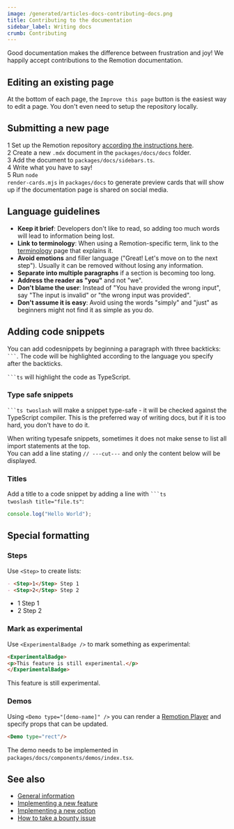 ```yaml
---
image: /generated/articles-docs-contributing-docs.png
title: Contributing to the documentation
sidebar_label: Writing docs
crumb: Contributing
---
```



Good documentation makes the difference between frustration and joy! We happily accept contributions to the Remotion documentation.

## Editing an existing page

At the bottom of each page, the `Improve this page` button is the easiest way to edit a page. You don't even need to setup the repository locally.

## Submitting a new page


<Step>1</Step> Set up the Remotion repository <a href="/docs/contributing">according the instructions here</a>. <br/>
<Step>2</Step> Create a new <code>.mdx</code> document in the <code>packages/docs/docs</code> folder. <br/>
<Step>3</Step> Add the document to <code>packages/docs/sidebars.ts</code>.<br/>
<Step>4</Step> Write what you have to say!<br/>
<Step>5</Step> Run <code>node render-cards.mjs</code> in <code>packages/docs</code> to generate preview cards that will show up if the documentation page is shared on social media.<br/>

## Language guidelines

- **Keep it brief**: Developers don't like to read, so adding too much words will lead to information being lost.
- **Link to terminology**: When using a Remotion-specific term, link to the [terminology](/docs/terminology) page that explains it.
- **Avoid emotions** and filler language ("Great! Let's move on to the next step"). Usually it can be removed without losing any information.
- **Separate into multiple paragraphs** if a section is becoming too long.
- **Address the reader as "you"** and not "we".
- **Don't blame the user**: Instead of "You have provided the wrong input", say "The input is invalid" or "the wrong input was provided".
- **Don't assume it is easy**: Avoid using the words "simply" and "just" as beginners might not find it as simple as you do.

## Adding code snippets

You can add codesnippets by beginning a paragraph with three backticks: <code>```</code>. The code will be highlighted according to the language you specify after the backticks.

<p>
<code>```ts</code> will highlight the code as TypeScript.
</p>

### Type safe snippets

<p>
<code>```ts twoslash</code> will make a snippet type-safe - it will be checked against the TypeScript compiler. This is the preferred way of writing docs, but if it is too hard, you don't have to do it.
</p>

<p>
When writing typesafe snippets, sometimes it does not make sense to list all import statements at the top.<br />You can add a line stating <code>// ---cut---</code> and only the content below will be displayed.
</p>

### Titles

Add a title to a code snippet by adding a line with <code>```ts twoslash title="file.ts"</code>:<br/>

```ts twoslash title="file.ts"
console.log("Hello World");
```

## Special formatting

### Steps

Use `<Step>` to create lists:

```md
- <Step>1</Step> Step 1
- <Step>2</Step> Step 2
```

- <Step>1</Step> Step 1
- <Step>2</Step> Step 2

### Mark as experimental

Use `<ExperimentalBadge />` to mark something as experimental:

```md
<ExperimentalBadge>
<p>This feature is still experimental.</p>
</ExperimentalBadge>
```

<ExperimentalBadge>
<p>This feature is still experimental.</p>
</ExperimentalBadge>

### Demos

Using `<Demo type="[demo-name]" />` you can render a [Remotion Player](/docs/terminology/player) and specify props that can be updated.

```md
<Demo type="rect"/>
```

<Demo type="rect"/>

The demo needs to be implemented in `packages/docs/components/demos/index.tsx`.

## See also

- [General information](/docs/contributing)
- [Implementing a new feature](/docs/contributing/feature)
- [Implementing a new option](/docs/contributing/option)
- [How to take a bounty issue](/docs/contributing/bounty)
